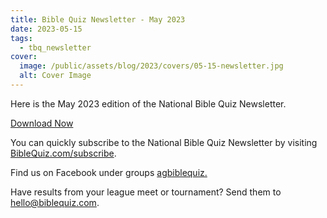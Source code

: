 ```yaml
---
title: Bible Quiz Newsletter - May 2023
date: 2023-05-15
tags:
  - tbq_newsletter
cover:
  image: /public/assets/blog/2023/covers/05-15-newsletter.jpg
  alt: Cover Image
---
```


Here is the May 2023 edition of the National Bible Quiz Newsletter.

<a href="/assets/blog/2023/05-newsletter.pdf" class="btn btn-primary">Download Now</a>

You can quickly subscribe to the National Bible Quiz Newsletter by visiting [BibleQuiz.com/subscribe](/subscribe).

Find us on Facebook under groups [agbiblequiz.](https://www.facebook.com/groups/agbiblequiz)

Have results from your league meet or tournament? Send them to [hello@biblequiz.com](mailto:hello@biblequiz.com).
